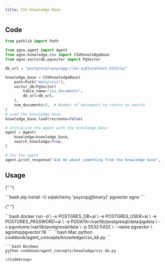 ```yaml
---
title: CSV Knowledge Base
---
```


## Code

```python
from pathlib import Path

from agno.agent import Agent
from agno.knowledge.csv import CSVKnowledgeBase
from agno.vectordb.pgvector import PgVector

db_url = "postgresql+psycopg://ai:ai@localhost:5532/ai"

knowledge_base = CSVKnowledgeBase(
    path=Path("data/csvs"),
    vector_db=PgVector(
        table_name="csv_documents",
        db_url=db_url,
    ),
    num_documents=5,  # Number of documents to return on search
)
# Load the knowledge base
knowledge_base.load(recreate=False)

# Initialize the Agent with the knowledge_base
agent = Agent(
    knowledge=knowledge_base,
    search_knowledge=True,
)

# Use the agent
agent.print_response("Ask me about something from the knowledge base", markdown=True)
```

## Usage

<Steps>
  <Snippet file="create-venv-step.mdx" />

{" "}

<Step title="Install libraries">
  ```bash pip install -U sqlalchemy 'psycopg[binary]' pgvector agno ```
</Step>

{" "}

<Step title="Run PgVector">
  ```bash docker run -d \ -e POSTGRES_DB=ai \ -e POSTGRES_USER=ai \ -e
  POSTGRES_PASSWORD=ai \ -e PGDATA=/var/lib/postgresql/data/pgdata \ -v
  pgvolume:/var/lib/postgresql/data \ -p 5532:5432 \ --name pgvector \
  agnohq/pgvector:16 ```
</Step>

  <Step title="Run Agent">
    <CodeGroup>
    ```bash Mac
    python cookbook/agent_concepts/knowledge/csv_kb.py
    ```

    ```bash Windows
    python cookbook/agent_concepts/knowledge/csv_kb.py
    ```
    </CodeGroup>

  </Step>
</Steps>
